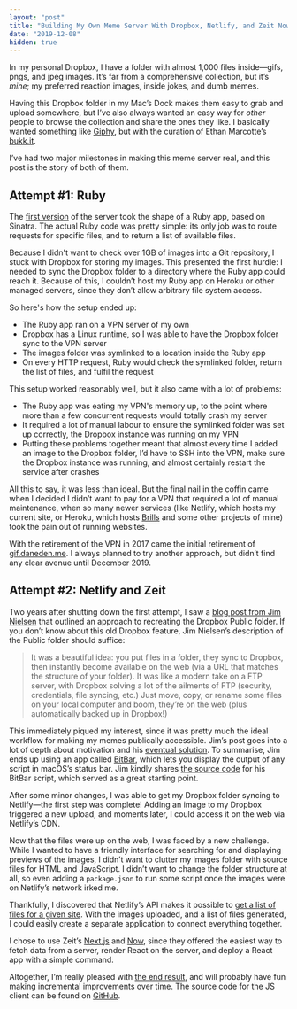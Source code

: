 ```yaml
---
layout: "post"
title: "Building My Own Meme Server With Dropbox, Netlify, and Zeit Now/Next"
date: "2019-12-08"
hidden: true
---
```


In my personal Dropbox, I have a folder with almost 1,000 files inside—gifs,
pngs, and jpeg images. It’s far from a comprehensive collection, but it’s
_mine_; my preferred reaction images, inside jokes, and dumb memes.

Having this Dropbox folder in my Mac’s Dock makes them easy to grab and upload
somewhere, but I’ve also always wanted an easy way for _other_ people to browse
the collection and share the ones they like. I basically wanted something like
[Giphy](https://giphy.com), but with the curation of Ethan Marcotte’s
[bukk.it](https://bukk.it).

I’ve had two major milestones in making this meme server real, and this post is
the story of both of them.

## Attempt #1: Ruby

The [first version](https://github.com/daneden/gifme) of the server took the
shape of a Ruby app, based on Sinatra. The actual Ruby code was pretty simple:
its only job was to route requests for specific files, and to return a list of
available files.

Because I didn't want to check over 1GB of images into a Git repository, I stuck
with Dropbox for storing my images. This presented the first hurdle: I needed to
sync the Dropbox folder to a directory where the Ruby app could reach it.
Because of this, I couldn’t host my Ruby app on Heroku or other managed servers,
since they don’t allow arbitrary file system access.

So here's how the setup ended up:

-   The Ruby app ran on a VPN server of my own
-   Dropbox has a Linux runtime, so I was able to have the Dropbox folder sync
    to the VPN server
-   The images folder was symlinked to a location inside the Ruby app
-   On every HTTP request, Ruby would check the symlinked folder, return the
    list of files, and fulfil the request

This setup worked reasonably well, but it also came with a lot of problems:

-   The Ruby app was eating my VPN's memory up, to the point where more than a
    few concurrent requests would totally crash my server
-   It required a lot of manual labour to ensure the symlinked folder was set up
    correctly, the Dropbox instance was running on my VPN
-   Putting these problems together meant that almost every time I added an
    image to the Dropbox folder, I’d have to SSH into the VPN, make sure the
    Dropbox instance was running, and almost certainly restart the service after
    crashes

All this to say, it was less than ideal. But the final nail in the coffin came
when I decided I didn’t want to pay for a VPN that required a lot of manual
maintenance, when so many newer services (like Netlify, which hosts my current
site, or Heroku, which hosts [Brills](https://brills.me) and some other projects
of mine) took the pain out of running websites.

With the retirement of the VPN in 2017 came the initial retirement of
[gif.daneden.me](https://gif.daneden.me). I always planned to try another
approach, but didn’t find any clear avenue until December 2019.

## Attempt #2: Netlify and Zeit

Two years after shutting down the first attempt, I saw a
[blog post from Jim Nielsen](https://blog.jim-nielsen.com/2019/netlify-public-folder-part-i-what/)
that outlined an approach to recreating the Dropbox Public folder. If you don’t
know about this old Dropbox feature, Jim Nielsen’s description of the Public
folder should suffice:

> It was a beautiful idea: you put files in a folder, they sync to Dropbox, then
> instantly become available on the web (via a URL that matches the structure of
> your folder). It was like a modern take on a FTP server, with Dropbox solving
> a lot of the ailments of FTP (security, credentials, file syncing, etc.) Just
> move, copy, or rename some files on your local computer and boom, they’re on
> the web (plus automatically backed up in Dropbox!)

This immediately piqued my interest, since it was pretty much the ideal workflow
for making my memes publically accessible. Jim’s post goes into a lot of depth
about motivation and his
[eventual solution](https://blog.jim-nielsen.com/2019/netlify-public-folder-part-iii-how/).
To summarise, Jim ends up using an app called [BitBar](https://getbitbar.com),
which lets you display the output of any script in macOS’s status bar. Jim
kindly shares
[the source code](https://github.com/jimniels/bitbar/blob/master/src/bitbar-scripts/netlify-sync.1m.js)
for his BitBar script, which served as a great starting point.

After some minor changes, I was able to get my Dropbox folder syncing to
Netlify—the first step was complete! Adding an image to my Dropbox triggered a
new upload, and moments later, I could access it on the web via Netlify’s CDN.

Now that the files were up on the web, I was faced by a new challenge. While I
wanted to have a friendly interface for searching for and displaying previews of
the images, I didn’t want to clutter my images folder with source files for HTML
and JavaScript. I didn’t want to change the folder structure at all, so even
adding a `package.json` to run some script once the images were on Netlify’s
network irked me.

Thankfully, I discovered that Netlify’s API makes it possible to
[get a list of files for a given site](https://open-api.netlify.com/#operation/listSiteFiles).
With the images uploaded, and a list of files generated, I could easily create a
separate application to connect everything together.

I chose to use Zeit’s [Next.js](https://github.com/zeit/next.js/) and
[Now](https://github.com/zeit/now), since they offered the easiest way to fetch
data from a server, render React on the server, and deploy a React app with a
simple command.

Altogether, I’m really pleased with [the end result](https://gif.daneden.me),
and will probably have fun making incremental improvements over time. The source
code for the JS client can be found on
[GitHub](https://github.com/daneden/de-gifs-client).
